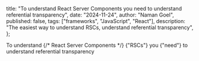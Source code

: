   title:
    "To understand React Server Components you need to understand referential transparency",
  date: "2024-11-24",
  author: "Naman Goel",
  published: false,
  tags: ["frameworks", "JavaScript", "React"],
  description:
    "The easiest way to understand RSCs, understand referential transparency",
};



<Container path={__dirname}>
  <Word scale={38}>To</Word>
  <Word scale={191}>understand</Word>
  {/* 
    <Word scale={84}>React</Word>
    <Word scale={99}>Server</Word>
    <Word scale={184.5}>Components</Word> 
  */}
  <Word scale={59} italic>
    {"RSCs"}
  </Word>
  <Word scale={60}>you</Word>
  <Word scale={44} italic>
    {"need"}
  </Word>
  <Word scale={38}>to</Word>
  <Word scale={191}>understand</Word>
  <Word scale={188}>referential</Word>
  <Word scale={231}>transparency</Word>
</Container>
